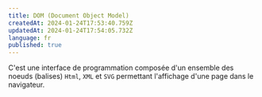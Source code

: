 ```yaml
---
title: DOM (Document Object Model)
createdAt: 2024-01-24T17:53:40.759Z
updatedAt: 2024-01-24T17:54:05.732Z
language: fr
published: true
---
```


C'est une interface de programmation composée d'un ensemble des noeuds (balises) `Html`, `XML` et `SVG` permettant l'affichage d'une page dans le navigateur.
